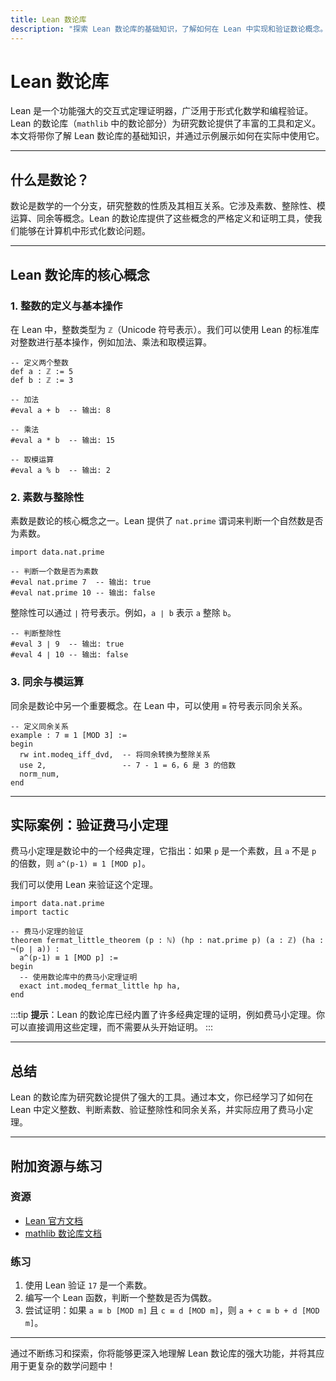 ```yaml
---
title: Lean 数论库
description: "探索 Lean 数论库的基础知识，了解如何在 Lean 中实现和验证数论概念。本文适合初学者，包含代码示例和实际应用场景。"
---
```


# Lean 数论库

Lean 是一个功能强大的交互式定理证明器，广泛用于形式化数学和编程验证。Lean 的数论库（`mathlib` 中的数论部分）为研究数论提供了丰富的工具和定义。本文将带你了解 Lean 数论库的基础知识，并通过示例展示如何在实际中使用它。

---

## 什么是数论？

数论是数学的一个分支，研究整数的性质及其相互关系。它涉及素数、整除性、模运算、同余等概念。Lean 的数论库提供了这些概念的严格定义和证明工具，使我们能够在计算机中形式化数论问题。

---

## Lean 数论库的核心概念

### 1. 整数的定义与基本操作

在 Lean 中，整数类型为 `ℤ`（Unicode 符号表示）。我们可以使用 Lean 的标准库对整数进行基本操作，例如加法、乘法和取模运算。

```lean
-- 定义两个整数
def a : ℤ := 5
def b : ℤ := 3

-- 加法
#eval a + b  -- 输出: 8

-- 乘法
#eval a * b  -- 输出: 15

-- 取模运算
#eval a % b  -- 输出: 2
```

### 2. 素数与整除性

素数是数论的核心概念之一。Lean 提供了 `nat.prime` 谓词来判断一个自然数是否为素数。

```lean
import data.nat.prime

-- 判断一个数是否为素数
#eval nat.prime 7  -- 输出: true
#eval nat.prime 10 -- 输出: false
```

整除性可以通过 `∣` 符号表示。例如，`a ∣ b` 表示 `a` 整除 `b`。

```lean
-- 判断整除性
#eval 3 ∣ 9  -- 输出: true
#eval 4 ∣ 10 -- 输出: false
```

### 3. 同余与模运算

同余是数论中另一个重要概念。在 Lean 中，可以使用 `≡` 符号表示同余关系。

```lean
-- 定义同余关系
example : 7 ≡ 1 [MOD 3] :=
begin
  rw int.modeq_iff_dvd,  -- 将同余转换为整除关系
  use 2,                 -- 7 - 1 = 6，6 是 3 的倍数
  norm_num,
end
```

---

## 实际案例：验证费马小定理

费马小定理是数论中的一个经典定理，它指出：如果 `p` 是一个素数，且 `a` 不是 `p` 的倍数，则 `a^(p-1) ≡ 1 [MOD p]`。

我们可以使用 Lean 来验证这个定理。

```lean
import data.nat.prime
import tactic

-- 费马小定理的验证
theorem fermat_little_theorem (p : ℕ) (hp : nat.prime p) (a : ℤ) (ha : ¬(p ∣ a)) :
  a^(p-1) ≡ 1 [MOD p] :=
begin
  -- 使用数论库中的费马小定理证明
  exact int.modeq_fermat_little hp ha,
end
```

:::tip
**提示**：Lean 的数论库已经内置了许多经典定理的证明，例如费马小定理。你可以直接调用这些定理，而不需要从头开始证明。
:::

---

## 总结

Lean 的数论库为研究数论提供了强大的工具。通过本文，你已经学习了如何在 Lean 中定义整数、判断素数、验证整除性和同余关系，并实际应用了费马小定理。

---

## 附加资源与练习

### 资源
- [Lean 官方文档](https://leanprover.github.io/)
- [mathlib 数论库文档](https://leanprover-community.github.io/mathlib_docs/)

### 练习
1. 使用 Lean 验证 `17` 是一个素数。
2. 编写一个 Lean 函数，判断一个整数是否为偶数。
3. 尝试证明：如果 `a ≡ b [MOD m]` 且 `c ≡ d [MOD m]`，则 `a + c ≡ b + d [MOD m]`。

---

通过不断练习和探索，你将能够更深入地理解 Lean 数论库的强大功能，并将其应用于更复杂的数学问题中！